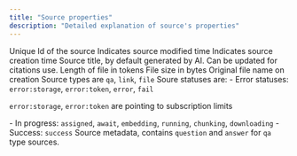```yaml
---
title: "Source properties"
description: "Detailed explanation of source's properties"
---
```


<ParamField body="uuid" type="string">
  Unique Id of the source
</ParamField>
<ParamField body="modified_at" type="string">
  Indicates source modified time
</ParamField>
<ParamField body="created_at" type="string">
  Indicates source creation time
</ParamField>
<ParamField body="title" type="string">
  Source title, by default generated by AI. Can be updated for citations use.
</ParamField>
<ParamField body="tokens" type="number">
  Length of file in tokens
</ParamField>
<ParamField body="file_size" type="number">
  File size in bytes
</ParamField>
<ParamField body="file_name" type="string">
  Original file name on creation
</ParamField>
<ParamField body="type" type="string">
  Source types are <code>qa</code>, <code>link</code>, <code>file</code>
</ParamField>
<ParamField body="status" type="string">
  Soure statuses are: 
  - Error statuses: <code>error:storage</code>, <code>error:token</code>, <code>error</code>, <code>fail</code>
    <p><code>error:storage</code>, <code>error:token</code> are pointing to subscription limits</p>
  - In progress: <code>assigned</code>, <code>await</code>, <code>embedding</code>, <code>running</code>, <code>chunking</code>, <code>downloading</code>
  - Success: <code>success</code>
</ParamField>
<ParamField body="meta_json" type="string">
  Source metadata, contains <code>question</code> and <code>answer</code> for <code>qa</code> type sources.
</ParamField>
